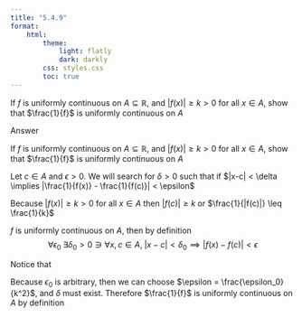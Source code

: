 ```yaml
---
title: "5.4.9"
format:
    html:
        theme:
            light: flatly
            dark: darkly
        css: styles.css
        toc: true
---
```


If $f$ is uniformly continuous on $A \subseteq \mathbb{R}$, and $|f(x)| \geq k > 0$ for all $x \in A$, show that $\frac{1}{f}$ is uniformly continuous on $A$

Answer

If $f$ is uniformly continuous on $A \subseteq \mathbb{R}$, and $|f(x)| \geq k > 0$ for all $x \in A$, show that $\frac{1}{f}$ is uniformly continuous on $A$

Let $c \in A$ and $\epsilon >0$. We will search for $\delta > 0$ such that if $|x-c| < \delta \implies |\frac{1}{f(x)} - \frac{1}{f(c)}| < \epsilon$ 

Because $|f(x)| \geq k > 0$ for all $x \in A$ then $|f(c)| \geq k$ or $\frac{1}{|f(c)|} \leq \frac{1}{k}$

$f$ is uniformly continuous on $A$, then by definition $$\forall \epsilon_0 \; \exists \delta_0 > 0 \ni \forall x,c\in A,  \; |x-c| < \delta_0 \implies |f(x) - f(c)| < \epsilon$$

Notice that
\begin{align*}
    |\frac{1}{f(x)} - \frac{1}{f(c)}| & = |\frac{f(x)-f(c)}{f(x)f(c)}|\\
    & \leq \frac{|f(x)-f(c)|}{k^2} \\
    & < \frac{\epsilon_0}{k^2}
\end{align*}

Because $\epsilon_0$ is arbitrary, then we can choose $\epsilon = \frac{\epsilon_0}{k^2}$, and $\delta$ must exist. Therefore $\frac{1}{f}$ is uniformly continuous on $A$ by definition